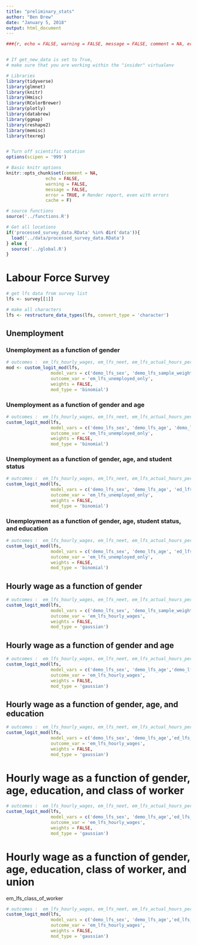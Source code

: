 ```yaml
---
title: "preliminary_stats"
author: "Ben Brew"
date: "January 5, 2018"
output: html_document
---
```

```r
###{r, echo = FALSE, warning = FALSE, message = FALSE, comment = NA, error= FALSE, cache = FALSE}


# If get_new_data is set to True,
# make sure that you are working within the "insider" virtualenv

# Libraries
library(tidyverse)
library(glmnet)
library(knitr)
library(Hmisc)
library(RColorBrewer)
library(plotly)
library(databrew)
library(ggmap)
library(reshape2)
library(memisc)
library(texreg)


# Turn off scientific notation
options(scipen = '999')

# Basic knitr options
knitr::opts_chunk$set(comment = NA, 
               echo = FALSE, 
               warning = FALSE, 
               message = FALSE, 
               error = TRUE, # Render report, even with errors
               cache = F)

# source functions
source('../functions.R')

# Get all locations
if('processed_survey_data.RData' %in% dir('data')){
  load('../data/processed_survey_data.RData')
} else { 
  source('../global.R')
}
```

# Labour Force Survey 

```r

# get lfs data from survey list 
lfs <- survey[[1]]

# make all characters
lfs <- restructure_data_types(lfs, convert_type = 'character')


```

## Unemployment

### Unemployment as a function of gender

```r

# outcomes :  em_lfs_hourly_wages, em_lfs_neet, em_lfs_actual_hours_per_week_main_job, em_lfs_unemployed_only
mod <- custom_logit_mod(lfs, 
                 model_vars = c('demo_lfs_sex', 'demo_lfs_sample_weight'), 
                 outcome_var = 'em_lfs_unemployed_only', 
                 weights = FALSE, 
                 mod_type = 'binomial')


```


### Unemployment as a function of gender and age

```r

# outcomes :  em_lfs_hourly_wages, em_lfs_neet, em_lfs_actual_hours_per_week_main_job, em_lfs_unemployed_only
custom_logit_mod(lfs, 
                 model_vars = c('demo_lfs_sex', 'demo_lfs_age', 'demo_lfs_sample_weight'), 
                 outcome_var = 'em_lfs_unemployed_only', 
                 weights = FALSE, 
                 mod_type = 'binomial')


```



### Unemployment as a function of gender, age, and student status


```r

# outcomes :  em_lfs_hourly_wages, em_lfs_neet, em_lfs_actual_hours_per_week_main_job, em_lfs_unemployed_only
custom_logit_mod(lfs, 
                 model_vars = c('demo_lfs_sex', 'demo_lfs_age', 'ed_lfs_non_student','demo_lfs_sample_weight'), 
                 outcome_var = 'em_lfs_unemployed_only', 
                 weights = FALSE, 
                 mod_type = 'binomial')


```


### Unemployment as a function of gender, age, student status, and education

```r

# outcomes :  em_lfs_hourly_wages, em_lfs_neet, em_lfs_actual_hours_per_week_main_job, em_lfs_unemployed_only
custom_logit_mod(lfs, 
                 model_vars = c('demo_lfs_sex', 'demo_lfs_age', 'ed_lfs_non_student','ed_lfs_highest_edu','demo_lfs_sample_weight'), 
                 outcome_var = 'em_lfs_unemployed_only', 
                 weights = FALSE, 
                 mod_type = 'binomial')


```


## Hourly wage as a function of gender
```r
# outcomes :  em_lfs_hourly_wages, em_lfs_neet, em_lfs_actual_hours_per_week_main_job, em_lfs_unemployed_only
custom_logit_mod(lfs, 
                 model_vars = c('demo_lfs_sex', 'demo_lfs_sample_weight'), 
                 outcome_var = 'em_lfs_hourly_wages', 
                 weights = FALSE, 
                 mod_type = 'gaussian')


```

## Hourly wage as a function of gender and age
```r
# outcomes :  em_lfs_hourly_wages, em_lfs_neet, em_lfs_actual_hours_per_week_main_job, em_lfs_unemployed_only
custom_logit_mod(lfs, 
                 model_vars = c('demo_lfs_sex', 'demo_lfs_age','demo_lfs_sample_weight'), 
                 outcome_var = 'em_lfs_hourly_wages', 
                 weights = FALSE, 
                 mod_type = 'gaussian')


```

## Hourly wage as a function of gender, age, and education
```r
# outcomes :  em_lfs_hourly_wages, em_lfs_neet, em_lfs_actual_hours_per_week_main_job, em_lfs_unemployed_only
custom_logit_mod(lfs, 
                 model_vars = c('demo_lfs_sex', 'demo_lfs_age','ed_lfs_highest_edu','demo_lfs_sample_weight'), 
                 outcome_var = 'em_lfs_hourly_wages', 
                 weights = FALSE, 
                 mod_type = 'gaussian')


```

# Hourly wage as a function of gender, age, education, and class of worker 
```r
# outcomes :  em_lfs_hourly_wages, em_lfs_neet, em_lfs_actual_hours_per_week_main_job, em_lfs_unemployed_only
custom_logit_mod(lfs, 
                 model_vars = c('demo_lfs_sex', 'demo_lfs_age','ed_lfs_highest_edu','em_lfs_class_of_worker','demo_lfs_sample_weight'), 
                 outcome_var = 'em_lfs_hourly_wages', 
                 weights = FALSE, 
                 mod_type = 'gaussian')


```

# Hourly wage as a function of gender, age, education, class of worker, and union
em_lfs_class_of_worker  
```r
# outcomes :  em_lfs_hourly_wages, em_lfs_neet, em_lfs_actual_hours_per_week_main_job, em_lfs_unemployed_only
custom_logit_mod(lfs, 
                 model_vars = c('demo_lfs_sex', 'demo_lfs_age','ed_lfs_highest_edu','em_lfs_class_of_worker', 'em_lfs_union_membership' ,'demo_lfs_sample_weight'), 
                 outcome_var = 'em_lfs_hourly_wages', 
                 weights = FALSE, 
                 mod_type = 'gaussian')



```
